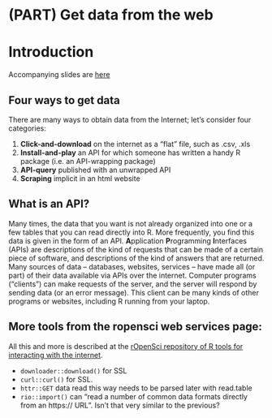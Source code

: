 # (PART) Get data from the web {-} 

# Introduction {-#api-intro} 

Accompanying slides are [here](http://stat545.com/webdata01_slides.html)

## Four ways to get data

There are many ways to obtain data from the Internet; let's consider four categories:

1. **Click-and-download** on the internet as a "flat" file, such as .csv, .xls
2. **Install-and-play** an API for which someone has written a handy R package (i.e. an API-wrapping package)
3. **API-query** published with an unwrapped API
4. **Scraping** implicit in an html website

## What is an API?

Many times, the data that you want is not already organized into one or a few tables that you can read directly into R. More frequently, you find this data is given in the form of an API. **A**pplication **P**rogramming **I**nterfaces (APIs) are descriptions of the kind of requests that can be made of a certain piece of software, and descriptions of the kind of answers that are returned. Many sources of data -- databases, websites, services -- have made all (or part) of their data available via APIs over the internet. Computer programs ("clients") can make requests of the server, and the server will respond by sending data (or an error message). This client can be many kinds of other programs or websites, including R running from your laptop.

## More tools from the ropensci web services page:

All this and more is described at the [rOpenSci repository of R tools for interacting with the internet](https://github.com/ropensci/webservices).

* `downloader::download()` for SSL
* `curl::curl()` for SSL.
* `httr::GET` data read this way needs to be parsed later with read.table
* `rio::import()` can "read a number of common data formats directly from an https:// URL".  Isn't that very similar to the previous?

